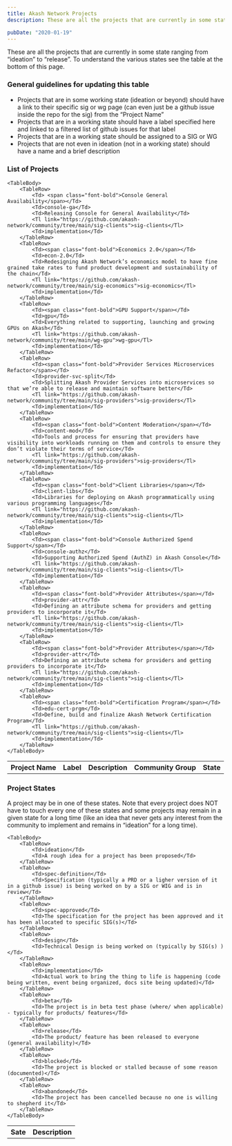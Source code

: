 ```yaml
---
title: Akash Network Projects
description: These are all the projects that are currently in some state ranging from “ideation” to “release”. To understand the various states see the table at the bottom of this page.

pubDate: "2020-01-19"
---
```



These are all the projects that are currently in some state ranging from “ideation” to “release”. To understand the various states see the table at the bottom of this page.

### General guidelines for updating this table

- Projects that are in some working state (ideation or beyond) should have a link to their specific sig or wg page (can even just be a github issue inside the repo for the sig) from the “Project Name”
- Projects that are in a working state should have a label specified here and linked to a filtered list of github issues for that label
- Projects that are in a working state should be assigned to a SIG or WG
- Projects that are not even in ideation (not in a working state) should have a name and a brief description

### List of Projects

<Table>
    <TableHead>
        <TableRow>
            <Th>Project Name</Th>
            <Th>Label</Th>
            <Th>Description</Th>
            <Th>Community Group</Th>
            <Th>State</Th>
        </TableRow>
    </TableHead>

    <TableBody>
        <TableRow>
            <Td> <span class="font-bold">Console General Availability</span></Td>
            <Td>console-ga</Td>
            <Td>Releasing Console for General Availability</Td>
            <Tl link="https://github.com/akash-network/community/tree/main/sig-clients">sig-clients</Tl>
            <Td>implementation</Td>
        </TableRow>
        <TableRow>
            <Td><span class="font-bold">Economics 2.0</span></Td>
            <Td>econ-2.0</Td>
            <Td>Redesigning Akash Network’s economics model to have fine grained take rates to fund product development and sustainability of the chain</Td>
            <Tl link="https://github.com/akash-network/community/tree/main/sig-economics">sig-economics</Tl>
            <Td>implementation</Td>
        </TableRow>
        <TableRow>
            <Td><span class="font-bold">GPU Support</span></Td>
            <Td>gpu</Td>
            <Td>Everything related to supporting, launching and growing GPUs on Akash</Td>
            <Tl link="https://github.com/akash-network/community/tree/main/wg-gpu">wg-gpu</Tl>
            <Td>implementation</Td>
        </TableRow>
        <TableRow>
            <Td><span class="font-bold">Provider Services Microservices Refactor</span></Td>
            <Td>provider-svc-split</Td>
            <Td>Splitting Akash Provider Services into microservices so that we’re able to release and maintain software better</Td>
            <Tl link="https://github.com/akash-network/community/tree/main/sig-providers">sig-providers</Tl>
            <Td>implementation</Td>
        </TableRow>
        <TableRow>
            <Td><span class="font-bold">Content Moderation</span></Td>
            <Td>content-mod</Td>
            <Td>Tools and process for ensuring that providers have visibility into workloads running on them and controls to ensure they don’t violate their terms of service</Td>
            <Tl link="https://github.com/akash-network/community/tree/main/sig-providers">sig-providers</Tl>
            <Td>implementation</Td>
        </TableRow>
        <TableRow>
            <Td><span class="font-bold">Client Libraries</span></Td>
            <Td>client-libs</Td>
            <Td>Libraries for deploying on Akash programmatically using various programming languages</Td>
            <Tl link="https://github.com/akash-network/community/tree/main/sig-clients">sig-clients</Tl>
            <Td>implementation</Td>
        </TableRow>
        <TableRow>
            <Td><span class="font-bold">Console Authorized Spend Support</span></Td>
            <Td>console-authz</Td>
            <Td>Supporting Authorized Spend (AuthZ) in Akash Console</Td>
            <Tl link="https://github.com/akash-network/community/tree/main/sig-clients">sig-clients</Tl>
            <Td>implementation</Td>
        </TableRow>
        <TableRow>
            <Td><span class="font-bold">Provider Attributes</span></Td>
            <Td>provider-attr</Td>
            <Td>Defining an attribute schema for providers and getting providers to incorporate it</Td>
            <Tl link="https://github.com/akash-network/community/tree/main/sig-clients">sig-clients</Tl>
            <Td>implementation</Td>
        </TableRow>
        <TableRow>
            <Td><span class="font-bold">Provider Attributes</span></Td>
            <Td>provider-attr</Td>
            <Td>Defining an attribute schema for providers and getting providers to incorporate it</Td>
            <Tl link="https://github.com/akash-network/community/tree/main/sig-clients">sig-clients</Tl>
            <Td>implementation</Td>
        </TableRow>
        <TableRow>
            <Td><span class="font-bold">Certification Program</span></Td>
            <Td>edu-cert-prgm</Td>
            <Td>Define, build and finalize Akash Network Certification Program</Td>
            <Tl link="https://github.com/akash-network/community/tree/main/sig-clients">sig-clients</Tl>
            <Td>implementation</Td>
        </TableRow>
    </TableBody>

</Table>

### Project States

A project may be in one of these states. Note that every project does NOT have to touch every one of these states and some projects may remain in a given state for a long time (like an idea that never gets any interest from the community to implement and remains in “ideation” for a long time).

<Table>
    <TableHead>
        <TableRow>
            <Th>Sate</Th>
            <Th>Description</Th>
        </TableRow>
    </TableHead>

    <TableBody>
        <TableRow>
            <Td>ideation</Td>
            <Td>A rough idea for a project has been proposed</Td>
        </TableRow>
        <TableRow>
            <Td>spec-definition</Td>
            <Td>Specification (typically a PRD or a ligher version of it in a github issue) is being worked on by a SIG or WIG and is in review</Td>
        </TableRow>
        <TableRow>
            <Td>spec-approved</Td>
            <Td>The specification for the project has been approved and it has been allocated to specific SIG(s)</Td>
        </TableRow>
        <TableRow>
            <Td>design</Td>
            <Td>Technical Design is being worked on (typically by SIG(s) )</Td>
        </TableRow>
        <TableRow>
            <Td>implementation</Td>
            <Td>Actual work to bring the thing to life is happening (code being written, event being organized, docs site being updated)</Td>
        </TableRow>
        <TableRow>
            <Td>beta</Td>
            <Td>The project is in beta test phase (where/ when applicable) - typically for products/ features</Td>
        </TableRow>
        <TableRow>
            <Td>release</Td>
            <Td>The product/ feature has been released to everyone (general availability)</Td>
        </TableRow>
        <TableRow>
            <Td>blocked</Td>
            <Td>The project is blocked or stalled because of some reason (documented)</Td>
        </TableRow>
        <TableRow>
            <Td>abandoned</Td>
            <Td>The project has been cancelled because no one is willing to shepherd it</Td>
        </TableRow>
    </TableBody>

</Table>
